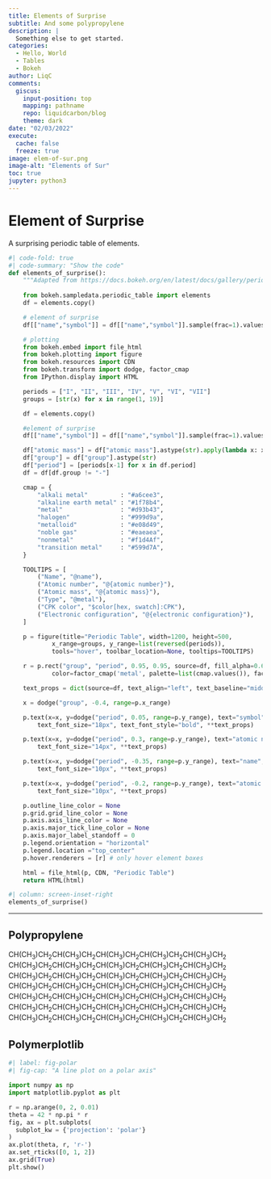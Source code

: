 ```yaml
---
title: Elements of Surprise
subtitle: And some polypropylene
description: |
  Something else to get started.
categories:
  - Hello, World
  - Tables
  - Bokeh
author: LiqC
comments:
  giscus:
    input-position: top
    mapping: pathname
    repo: liquidcarbon/blog
    theme: dark
date: "02/03/2022"
execute:
  cache: false
  freeze: true
image: elem-of-sur.png
image-alt: "Elements of Sur"
toc: true
jupyter: python3
---
```


# Element of Surprise
A surprising periodic table of elements.

```python
#| code-fold: true
#| code-summary: "Show the code"
def elements_of_surprise():
    """Adapted from https://docs.bokeh.org/en/latest/docs/gallery/periodic.html"""
    
    from bokeh.sampledata.periodic_table import elements
    df = elements.copy()

    # element of surprise
    df[["name","symbol"]] = df[["name","symbol"]].sample(frac=1).values

    # plotting
    from bokeh.embed import file_html
    from bokeh.plotting import figure
    from bokeh.resources import CDN
    from bokeh.transform import dodge, factor_cmap
    from IPython.display import HTML

    periods = ["I", "II", "III", "IV", "V", "VI", "VII"]
    groups = [str(x) for x in range(1, 19)]

    df = elements.copy()

    #element of surprise
    df[["name","symbol"]] = df[["name","symbol"]].sample(frac=1).values

    df["atomic mass"] = df["atomic mass"].astype(str).apply(lambda x: x[:8])
    df["group"] = df["group"].astype(str)
    df["period"] = [periods[x-1] for x in df.period]
    df = df[df.group != "-"]

    cmap = {
        "alkali metal"         : "#a6cee3",
        "alkaline earth metal" : "#1f78b4",
        "metal"                : "#d93b43",
        "halogen"              : "#999d9a",
        "metalloid"            : "#e08d49",
        "noble gas"            : "#eaeaea",
        "nonmetal"             : "#f1d4Af",
        "transition metal"     : "#599d7A",
    }

    TOOLTIPS = [
        ("Name", "@name"),
        ("Atomic number", "@{atomic number}"),
        ("Atomic mass", "@{atomic mass}"),
        ("Type", "@metal"),
        ("CPK color", "$color[hex, swatch]:CPK"),
        ("Electronic configuration", "@{electronic configuration}"),
    ]

    p = figure(title="Periodic Table", width=1200, height=500,
            x_range=groups, y_range=list(reversed(periods)),
            tools="hover", toolbar_location=None, tooltips=TOOLTIPS)

    r = p.rect("group", "period", 0.95, 0.95, source=df, fill_alpha=0.6, legend_field="metal",
            color=factor_cmap('metal', palette=list(cmap.values()), factors=list(cmap.keys())))

    text_props = dict(source=df, text_align="left", text_baseline="middle")

    x = dodge("group", -0.4, range=p.x_range)

    p.text(x=x, y=dodge("period", 0.05, range=p.y_range), text="symbol",
        text_font_size="18px", text_font_style="bold", **text_props)

    p.text(x=x, y=dodge("period", 0.3, range=p.y_range), text="atomic number",
        text_font_size="14px", **text_props)

    p.text(x=x, y=dodge("period", -0.35, range=p.y_range), text="name",
        text_font_size="10px", **text_props)

    p.text(x=x, y=dodge("period", -0.2, range=p.y_range), text="atomic mass",
        text_font_size="10px", **text_props)

    p.outline_line_color = None
    p.grid.grid_line_color = None
    p.axis.axis_line_color = None
    p.axis.major_tick_line_color = None
    p.axis.major_label_standoff = 0
    p.legend.orientation = "horizontal"
    p.legend.location ="top_center"
    p.hover.renderers = [r] # only hover element boxes

    html = file_html(p, CDN, "Periodic Table")
    return HTML(html)
```

```python
#| column: screen-inset-right
elements_of_surprise()
```

---

## Polypropylene

CH(CH~3~)CH~2~CH(CH~3~)CH~2~CH(CH~3~)CH~2~CH(CH~3~)CH~2~CH(CH~3~)CH~2~
CH(CH~3~)CH~2~CH(CH~3~)CH~2~CH(CH~3~)CH~2~CH(CH~3~)CH~2~CH(CH~3~)CH~2~
CH(CH~3~)CH~2~CH(CH~3~)CH~2~CH(CH~3~)CH~2~CH(CH~3~)CH~2~CH(CH~3~)CH~2~
CH(CH~3~)CH~2~CH(CH~3~)CH~2~CH(CH~3~)CH~2~CH(CH~3~)CH~2~CH(CH~3~)CH~2~
CH(CH~3~)CH~2~CH(CH~3~)CH~2~CH(CH~3~)CH~2~CH(CH~3~)CH~2~CH(CH~3~)CH~2~
CH(CH~3~)CH~2~CH(CH~3~)CH~2~CH(CH~3~)CH~2~CH(CH~3~)CH~2~CH(CH~3~)CH~2~
CH(CH~3~)CH~2~CH(CH~3~)CH~2~CH(CH~3~)CH~2~CH(CH~3~)CH~2~CH(CH~3~)CH~2~

## Polymerplotlib

```python
#| label: fig-polar
#| fig-cap: "A line plot on a polar axis"

import numpy as np
import matplotlib.pyplot as plt

r = np.arange(0, 2, 0.01)
theta = 42 * np.pi * r
fig, ax = plt.subplots(
  subplot_kw = {'projection': 'polar'} 
)
ax.plot(theta, r, 'r-')
ax.set_rticks([0, 1, 2])
ax.grid(True)
plt.show()
```